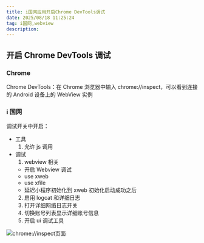```yaml
---
title: i国网应用开启Chrome DevTools调试
date: 2025/08/18 11:25:24
tag: i国网,webview
description:
---
```


## 开启 Chrome DevTools 调试

### Chrome

Chrome DevTools：在 Chrome 浏览器中输入 chrome://inspect，可以看到连接的 Android 设备上的 WebView 实例

### i 国网

调试开关中开启：

- 工具
  1. 允许 js 调用
- 调试
  1. webview 相关
  - 开启 Webview 调试
  - use xweb
  - use xfile
  - 延迟小程序初始化到 xweb 初始化启动成功之后
  2. 启用 logcat 和详细日志
  3. 打开详细网络日志开关
  4. 切换账号列表显示详细账号信息
  5. 开启 ui 调试工具

![chrome://inspect页面](https://image.084612.xyz/20250818163752803.png)
